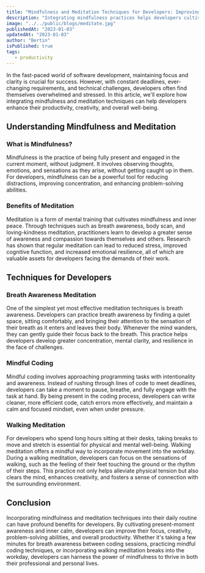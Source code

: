 ```yaml
---
title: "Mindfulness and Meditation Techniques for Developers: Improving Focus and Clarity"
description: "Integrating mindfulness practices helps developers cultivate present-moment awareness, fostering focus, problem-solving, and work-life balance."
image: "../../public/blogs/meditate.jpg"
publishedAt: "2023-01-03"
updatedAt: "2023-01-03"
author: "Bertin"
isPublished: true
tags:
   - productivity
---
```


In the fast-paced world of software development, maintaining focus and clarity is crucial for success. However, with constant deadlines, ever-changing requirements, and technical challenges, developers often find themselves overwhelmed and stressed. In this article, we'll explore how integrating mindfulness and meditation techniques can help developers enhance their productivity, creativity, and overall well-being.

## Understanding Mindfulness and Meditation

### What is Mindfulness?

Mindfulness is the practice of being fully present and engaged in the current moment, without judgment. It involves observing thoughts, emotions, and sensations as they arise, without getting caught up in them. For developers, mindfulness can be a powerful tool for reducing distractions, improving concentration, and enhancing problem-solving abilities.

### Benefits of Meditation

Meditation is a form of mental training that cultivates mindfulness and inner peace. Through techniques such as breath awareness, body scan, and loving-kindness meditation, practitioners learn to develop a greater sense of awareness and compassion towards themselves and others. Research has shown that regular meditation can lead to reduced stress, improved cognitive function, and increased emotional resilience, all of which are valuable assets for developers facing the demands of their work.

## Techniques for Developers

### Breath Awareness Meditation

One of the simplest yet most effective meditation techniques is breath awareness. Developers can practice breath awareness by finding a quiet space, sitting comfortably, and bringing their attention to the sensation of their breath as it enters and leaves their body. Whenever the mind wanders, they can gently guide their focus back to the breath. This practice helps developers develop greater concentration, mental clarity, and resilience in the face of challenges.

### Mindful Coding

Mindful coding involves approaching programming tasks with intentionality and awareness. Instead of rushing through lines of code to meet deadlines, developers can take a moment to pause, breathe, and fully engage with the task at hand. By being present in the coding process, developers can write cleaner, more efficient code, catch errors more effectively, and maintain a calm and focused mindset, even when under pressure.

### Walking Meditation

For developers who spend long hours sitting at their desks, taking breaks to move and stretch is essential for physical and mental well-being. Walking meditation offers a mindful way to incorporate movement into the workday. During a walking meditation, developers can focus on the sensations of walking, such as the feeling of their feet touching the ground or the rhythm of their steps. This practice not only helps alleviate physical tension but also clears the mind, enhances creativity, and fosters a sense of connection with the surrounding environment.

## Conclusion

Incorporating mindfulness and meditation techniques into their daily routine can have profound benefits for developers. By cultivating present-moment awareness and inner calm, developers can improve their focus, creativity, problem-solving abilities, and overall productivity. Whether it's taking a few minutes for breath awareness between coding sessions, practicing mindful coding techniques, or incorporating walking meditation breaks into the workday, developers can harness the power of mindfulness to thrive in both their professional and personal lives.
